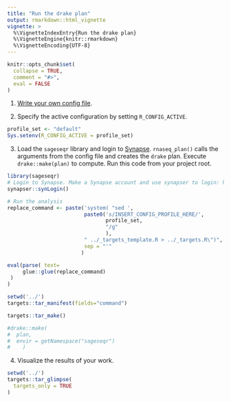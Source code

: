 ```yaml
---
title: "Run the drake plan"
output: rmarkdown::html_vignette
vignette: >
  %\VignetteIndexEntry{Run the drake plan}
  %\VignetteEngine{knitr::rmarkdown}
  %\VignetteEncoding{UTF-8}
---
```


```r
knitr::opts_chunk$set(
  collapse = TRUE,
  comment = "#>",
  eval = FALSE
)
```

1. [Write your own config file](https://sage-bionetworks.github.io/sageseqr/articles/customize-config.html).

2. Specify the active configuration by setting `R_CONFIG_ACTIVE`.

```r
profile_set <- "default"
Sys.setenv(R_CONFIG_ACTIVE = profile_set)
```

3. Load the `sageseqr` library and login to [Synapse](https://www.synapse.org/). `rnaseq_plan()` calls the arguments from the config file and creates the `drake` plan. Execute `drake::make(plan)` to compute. Run this code from your project root.

```r
library(sageseqr)
# Login to Synapse. Make a Synapse account and use synapser to login: https://r-docs.synapse.org/articles/manageSynapseCredentials.html
synapser::synLogin()

# Run the analysis
replace_command <- paste('system( "sed ',
                         paste0('s/INSERT_CONFIG_PROFILE_HERE/',
                                profile_set,
                                "/g"
                                ),
                         " ../_targets_template.R > ../_targets.R\")",
                         sep = "'"
                        )

eval(parse( text=  
     glue::glue(replace_command)
 )
)

setwd('../')
targets::tar_manifest(fields="command")

targets::tar_make()

#drake::make(
#  plan,
#  envir = getNamespace("sageseqr")
#    )
```

4. Visualize the results of your work. 

```r
setwd('../')
targets::tar_glimpse(
  targets_only = TRUE
)
```